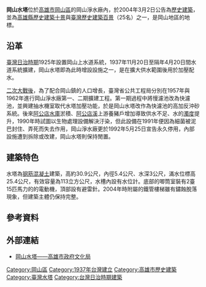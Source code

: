 {{TW monument
|name=岡山水塔
|formername=
|image=岡山水塔.JPG
|imagename=
|othername=
|formalname=
|level=歷史建築
|class=產業設施
|time={{Flagicon|Empire of Japan}}昭和十二年（1937年）
|location={{Flagicon|ROC}}高雄市岡山區岡山路450號
|open=
|cost=
|website=
|reg_url=https://nchdb.boch.gov.tw/assets/advanceSearch/historicalBuilding/20040302000001
}}
'''岡山水塔'''位於[[高雄市|高雄市]][[岡山區|岡山區]]的岡山淨水廠內，於2004年3月2日公告為[[歷史建築_(中華民國)|歷史建築]]{{R|文}}，並為[[中華民國各縣市歷史建築十景列表#高雄市|高雄縣歷史建築十景]]與[[臺灣歷史建築百景列表|臺灣歷史建築百景]]（25名）之一{{R|史}}，是岡山地區的地標{{R|高}}。

== 沿革 ==
[[臺灣日治時期|臺灣日治時期]]1925年設置岡山上水道系統，1937年11月20日至隔年4月20日間水道系統擴建，岡山水塔即為此時增設設施之一{{R|岡|page=2-10}}，是在擴大供水範圍後用於加壓配水{{R|岡|page=2-11}}。

[[臺灣戰後時期|二次大戰後]]，為了配合岡山鎮的人口增長，臺灣省公共工程局分別在1957年與1962年進行岡山淨水廠第一、二期擴建工程。第一期過程中將慢濾池改為快濾池，並興建抽水機室取代水塔加壓功能，於是岡山水塔改作為快濾池的高加反沖砂系統{{R|岡|page=2-13}}。後來[[阿公店水庫|阿公店水庫]]淤積、[[阿公店溪|阿公店溪]]上游養豬戶增加導致供水不足、水的[[濁度|濁度]]提升{{R|岡|page=2-15}}，1990年時試圖以生物處理設備解決汙染，但此設備在1991年便因為細菌被泥巴封住、弄死而失去作用，岡山淨水廠更於1992年5月25日宣告永久停用，內部設施遭到拆除或改建，岡山水塔則保持閒置{{R|岡|page=2-16}}。

== 建築特色 ==
水塔為[[钢筋混凝土|钢筋混凝土]]建築，高約30.9公尺，內徑5.4公尺、水深3公尺，滿水位標高25.4公尺，有效容量為113立方公尺，水槽內設有水位計{{R|岡|page=2-10}}。底部的唧筒室裝有2臺15匹馬力的的電動機，頂部設有避雷針{{R|岡|page=2-10}}。2004年時附屬的鐵管樓梯雖有鏽蝕脫落現象，但建築主體仍保持完整{{R|史}}。

== 參考資料 ==
{{Reflist|refs=
<ref name="文">{{Cite web |url=https://nchdb.boch.gov.tw/assets/advanceSearch/historicalBuilding/20040302000001 |title=岡山水塔 |publisher=文化部文化資產局 |accessdate= |archive-date=2019-01-17 |archive-url=https://web.archive.org/web/20190117065959/https://nchdb.boch.gov.tw/assets/advanceSearch/historicalBuilding/20040302000001 |dead-url=no }}</ref>
<ref name="史">{{Cite book |title=《台灣歷史建築百景專輯》 |date=2004-06-30 |edition=二版一刷 |publisher=行政院文化建設委員會 |location=臺北市 |isbn=957-01-2749-X |pages=174}}</ref>
<ref name="岡">{{Cite book |title=《高雄縣歷史建築岡山水塔調查研究及修復計畫》 |date=2004-06 |publisher=高雄縣政府 |location=高雄縣鳳山市 |isbn=986-00-5351-0}}</ref>
<ref name="高">{{Cite book|author= |title=《高雄縣文化資產手冊－古蹟、歷史建築、遺址及自然地景》 |publisher=高雄縣政府文化局 |location=高雄縣岡山鎮 |isbn=978-986-00-7930-2 |pages=36頁 |date=2006-12}}</ref>
}}
== 外部連結 ==
{{Commons_category|Gangshan Water Tower}}
*[https://web.archive.org/web/20180727161914/http://heritage.khcc.gov.tw/Heritage.aspx?KeyID=e08a349d-caa6-4c0f-8c84-ee31e60dafa3 岡山水塔——高雄市政府文化局]

{{高雄市文化資產}}
{{臺灣歷史建築百景}}
[[Category:岡山區|Category:岡山區]]
[[Category:1937年台灣建立|Category:1937年台灣建立]]
[[Category:高雄市歷史建築|Category:高雄市歷史建築]]
[[Category:臺灣水塔|Category:臺灣水塔]]
[[Category:台灣日治時期建築|Category:台灣日治時期建築]]